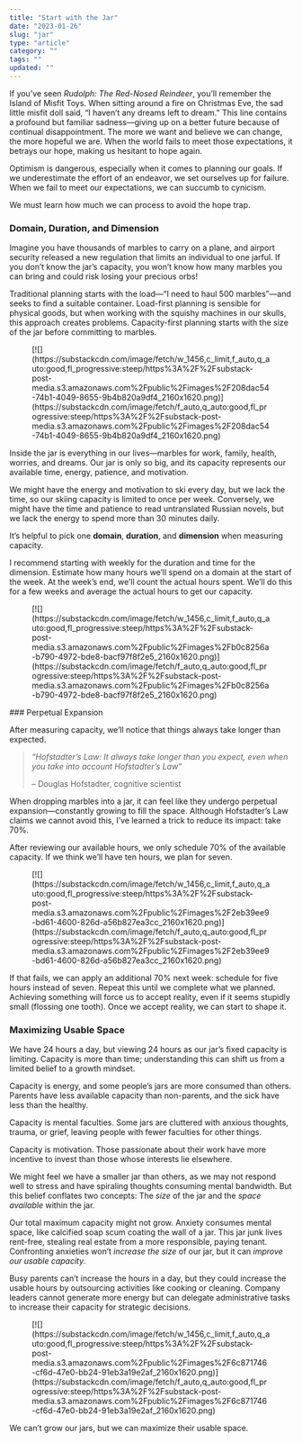 ```yaml
---
title: "Start with the Jar"
date: "2023-01-26"
slug: "jar"
type: "article"
category: ""
tags: ""
updated: ""
---
```


If you’ve seen *Rudolph: The Red-Nosed Reindeer*, you’ll remember the Island of Misfit Toys. When sitting around a fire on Christmas Eve, the sad little misfit doll said, “I haven’t any dreams left to dream.” This line contains a profound but familiar sadness—giving up on a better future because of continual disappointment. The more we want and believe we can change, the more hopeful we are. When the world fails to meet those expectations, it betrays our hope, making us hesitant to hope again.

Optimism is dangerous, especially when it comes to planning our goals. If we underestimate the effort of an endeavor, we set ourselves up for failure. When we fail to meet our expectations, we can succumb to cynicism.

We must learn how much we can process to avoid the hope trap.

### Domain, Duration, and Dimension

Imagine you have thousands of marbles to carry on a plane, and airport security released a new regulation that limits an individual to one jarful. If you don’t know the jar’s capacity, you won’t know how many marbles you can bring and could risk losing your precious orbs!

Traditional planning starts with the load—“I need to haul 500 marbles”—and seeks to find a suitable container. Load-first planning is sensible for physical goods, but when working with the squishy machines in our skulls, this approach creates problems. Capacity-first planning starts with the size of the jar before committing to marbles.

<figure class="wp-block-image">[![](https://substackcdn.com/image/fetch/w_1456,c_limit,f_auto,q_auto:good,fl_progressive:steep/https%3A%2F%2Fsubstack-post-media.s3.amazonaws.com%2Fpublic%2Fimages%2F208dac54-74b1-4049-8655-9b4b820a9df4_2160x1620.png)](https://substackcdn.com/image/fetch/f_auto,q_auto:good,fl_progressive:steep/https%3A%2F%2Fsubstack-post-media.s3.amazonaws.com%2Fpublic%2Fimages%2F208dac54-74b1-4049-8655-9b4b820a9df4_2160x1620.png)</figure>Inside the jar is everything in our lives—marbles for work, family, health, worries, and dreams. Our jar is only so big, and its capacity represents our available time, energy, patience, and motivation.

We might have the energy and motivation to ski every day, but we lack the time, so our skiing capacity is limited to once per week. Conversely, we might have the time and patience to read untranslated Russian novels, but we lack the energy to spend more than 30 minutes daily.

It’s helpful to pick one **domain**, **duration**, and **dimension** when measuring capacity.

I recommend starting with weekly for the duration and time for the dimension. Estimate how many hours we’ll spend on a domain at the start of the week. At the week’s end, we’ll count the actual hours spent. We’ll do this for a few weeks and average the actual hours to get our capacity.

<figure class="wp-block-image">[![](https://substackcdn.com/image/fetch/w_1456,c_limit,f_auto,q_auto:good,fl_progressive:steep/https%3A%2F%2Fsubstack-post-media.s3.amazonaws.com%2Fpublic%2Fimages%2Fb0c8256a-b790-4972-bde8-bacf97f8f2e5_2160x1620.png)](https://substackcdn.com/image/fetch/f_auto,q_auto:good,fl_progressive:steep/https%3A%2F%2Fsubstack-post-media.s3.amazonaws.com%2Fpublic%2Fimages%2Fb0c8256a-b790-4972-bde8-bacf97f8f2e5_2160x1620.png)</figure>### Perpetual Expansion

After measuring capacity, we’ll notice that things always take longer than expected.

> *“Hofstadter’s Law: It always take longer than you expect, even when you take into account Hofstadter’s Law”*
> 
> – Douglas Hofstadter, cognitive scientist

When dropping marbles into a jar, it can feel like they undergo perpetual expansion—constantly growing to fill the space. Although Hofstadter’s Law claims we cannot avoid this, I’ve learned a trick to reduce its impact: take 70%.

After reviewing our available hours, we only schedule 70% of the available capacity. If we think we’ll have ten hours, we plan for seven.

<figure class="wp-block-image">[![](https://substackcdn.com/image/fetch/w_1456,c_limit,f_auto,q_auto:good,fl_progressive:steep/https%3A%2F%2Fsubstack-post-media.s3.amazonaws.com%2Fpublic%2Fimages%2F2eb39ee9-bd61-4600-826d-a56b827ea3cc_2160x1620.png)](https://substackcdn.com/image/fetch/f_auto,q_auto:good,fl_progressive:steep/https%3A%2F%2Fsubstack-post-media.s3.amazonaws.com%2Fpublic%2Fimages%2F2eb39ee9-bd61-4600-826d-a56b827ea3cc_2160x1620.png)</figure>If that fails, we can apply an additional 70% next week: schedule for five hours instead of seven. Repeat this until we complete what we planned. Achieving something will force us to accept reality, even if it seems stupidly small (flossing one tooth). Once we accept reality, we can start to shape it.

### Maximizing Usable Space

We have 24 hours a day, but viewing 24 hours as our jar’s fixed capacity is limiting. Capacity is more than time; understanding this can shift us from a limited belief to a growth mindset.

Capacity is energy, and some people’s jars are more consumed than others. Parents have less available capacity than non-parents, and the sick have less than the healthy.

Capacity is mental faculties. Some jars are cluttered with anxious thoughts, trauma, or grief, leaving people with fewer faculties for other things.

Capacity is motivation. Those passionate about their work have more incentive to invest than those whose interests lie elsewhere.

We might feel we have a smaller jar than others, as we may not respond well to stress and have spiraling thoughts consuming mental bandwidth. But this belief conflates two concepts: The *size* of the jar and the *space available* within the jar.

Our total maximum capacity might not grow. Anxiety consumes mental space, like calcified soap scum coating the wall of a jar. This jar junk lives rent-free, stealing real estate from a more responsible, paying tenant. Confronting anxieties won’t *increase the size* of our jar, but it can *improve our usable capacity*.

Busy parents can’t increase the hours in a day, but they could increase the usable hours by outsourcing activities like cooking or cleaning. Company leaders cannot generate more energy but can delegate administrative tasks to increase their capacity for strategic decisions.

<figure class="wp-block-image">[![](https://substackcdn.com/image/fetch/w_1456,c_limit,f_auto,q_auto:good,fl_progressive:steep/https%3A%2F%2Fsubstack-post-media.s3.amazonaws.com%2Fpublic%2Fimages%2F6c871746-cf6d-47e0-bb24-91eb3a19e2af_2160x1620.png)](https://substackcdn.com/image/fetch/f_auto,q_auto:good,fl_progressive:steep/https%3A%2F%2Fsubstack-post-media.s3.amazonaws.com%2Fpublic%2Fimages%2F6c871746-cf6d-47e0-bb24-91eb3a19e2af_2160x1620.png)</figure>We can’t grow our jars, but we can maximize their usable space.